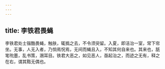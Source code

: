 ```yaml
---
---
---
```

title: 李铁君畏蝇
---



李铁君处士锴酷畏蝇，触肤，辄撝之去，不令须臾留。入夏，即洁治一室，常下帘坐。无事，人无入者，乃惝焉怳焉，无间而蝇且入，不知其何自来也。其来也，舐笔吮墨，乱书策，溷耳目。铁君大恶之，如见恶人，亟起治之，而迹之无有，释之在右，谓其黠无偶也。